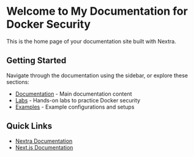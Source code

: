 # Welcome to My Documentation for Docker Security

This is the home page of your documentation site built with Nextra.

## Getting Started

Navigate through the documentation using the sidebar, or explore these sections:

- [Documentation](/docs) - Main documentation content
- [Labs](./docs/Labs/) - Hands-on labs to practice Docker security
- [Examples](/docs/Examples) - Example configurations and setups



## Quick Links

- [Nextra Documentation](https://nextra.site)
- [Next.js Documentation](https://nextjs.org/docs)

